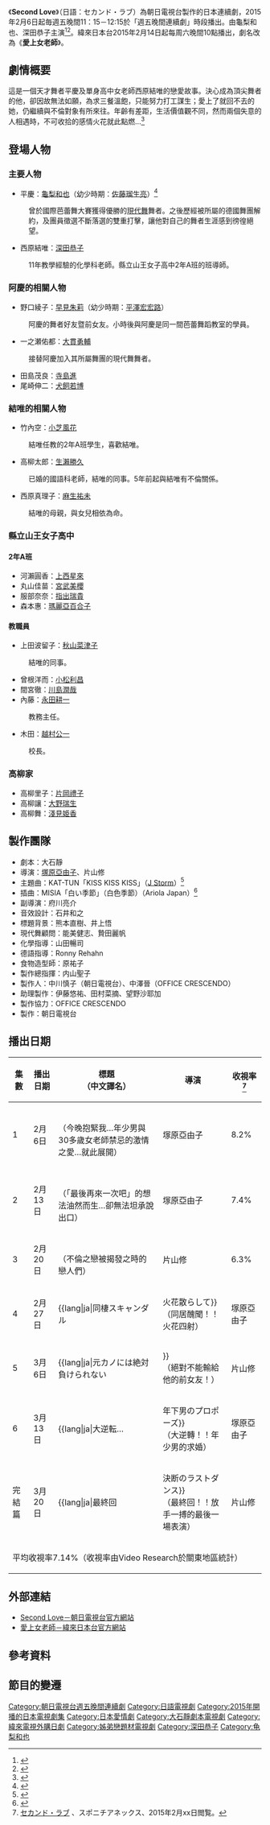 {{電視節目信息框
| 顏色       = #87CEEB;color:#FFFFFF
| 名稱       = Second Love
| 原名       = {{lang|ja|セカンド・ラブ}}
| 圖片       = 
| 圖說       = 
| 類型       = [[愛情|愛情]]劇
| 原創       = 
| 發展       = 
| 編劇       = 大石靜
| 導演       = [[塚原亞由子|塚原亞由子]]、片山修
| 演出       = [[龜梨和也|龜梨和也]]、[[深田恭子|深田恭子]]
| 配音       = 
| 旁白       = 
| 國家       = {{日本}}
| 地區       = 
| 語言       = [[日語|日語]]
| 集數       = 7
| 執行製片人 = 內山聖子
| 監製       = 
| 副製片人   = 
| 共同製片人 = 中川慎子（朝日電視台）、中澤晉（OFFICE CRESCENDO）
| 編審       = 
| 剪輯       = 
| 外景       = {{日本}}<br>{{德國}}[[易北河|易北河]]
| 主題曲     = [[KAT-TUN|KAT-TUN]]「KISS KISS KISS」
| 插曲       = [[MISIA|MISIA]]「白色季節」
| 每集長     = 60分鐘
| 頻道      = 
| 電視網    = [[朝日電視台|朝日電視台]]
| 電視台    = 
| 視頻制式  = 
| 音頻制式  = [[立體聲|立體聲]]
| 首播國家   = {{JPN}}
| 首播地區   = 
| 製作公司   = [[朝日電視台|朝日電視台]]
| 影視公司   =
| 開始      = 2015年2月6日
| 結束      = 2015年3月20日<br>（[[日本標準時間|JST]]；每週五晚間11:15－12:15）
| 首播國家2   = {{TWN}}
| 電視台2    = [[緯來日本台|緯來日本台]]
| 視頻制式2  = 
| 音頻制式2  = [[立體聲|立體聲]]
| 開始2      = 2015年2月14日
| 結束2      = 2015年3月28日<br>（[[NST|NST]]；每週六晚間10:00－11:00）
| 中國大陸名稱 = 
| 台灣名稱   = [[愛上女老師|愛上女老師]]（緯來日本台）
| 港澳名稱   = 
| 馬新名稱   = 
| 官方網站   = https://web.archive.org/web/20150206033737/http://www.tv-asahi.co.jp/secondlove/
| imdb_id   = 
| tv_com_id = 
}}
《'''Second Love'''》（日語：セカンド・ラブ）為朝日電視台製作的日本連續劇，2015年2月6日起毎週五晚間11：15－12:15於「週五晚間連續劇」時段播出。由龜梨和也、深田恭子主演<ref>{{cite web|url=http://thetv.jp/news_detail/52711/|title=亀梨和也が“夜メロの亀梨”を襲名!? 新ドラマ「セカンド・ラブ」で新境地!!|publisher=webザテレビジョン|date=2014-11-25|accessdate=2014-12-01|archive-date=2014-12-05|archive-url=https://web.archive.org/web/20141205101558/http://thetv.jp/news_detail/52711/|dead-url=no}}</ref><ref>{{cite web|url=http://dogatch.jp/news/ex/29763|title=亀梨和也、深田恭子と危険でスキャンダラスなラブストーリーに挑戦!「夜メロの亀梨と呼ばれるような…」|publisher=テレビドガッチ|date=2014-11-25|accessdate=2014-12-01|deadurl=yes|archiveurl=https://web.archive.org/web/20141128081245/http://dogatch.jp/news/ex/29763|archivedate=2014-11-28}}</ref>。緯來日本台2015年2月14日起每周六晚間10點播出，劇名改為《'''愛上女老師'''》。

== 劇情概要 ==
這是一個天才舞者平慶及單身高中女老師西原結唯的戀愛故事。決心成為頂尖舞者的他，卻因故無法如願，為求三餐溫飽，只能努力打工謀生；愛上了就回不去的她，仍繼續與不倫對象有所來往。年齡有差距，生活價值觀不同，然而兩個失意的人相遇時，不可收拾的感情火花就此點燃…<ref>{{Cite web |url=http://japan.videoland.com.tw/channel/SecondLove/intro.html |title=存档副本 |accessdate=2015-02-06 |archive-date=2015-02-06 |archive-url=https://web.archive.org/web/20150206122603/http://japan.videoland.com.tw/channel/SecondLove/intro.html |dead-url=no }}</ref>

== 登場人物 == 
=== 主要人物 === 
* 平慶：[[龜梨和也|龜梨和也]]（幼少時期：[[佐藤瑠生亮|佐藤瑠生亮]]）<ref>{{cite web|url=http://www.oricon.co.jp/news/2044977/full/|title=亀梨和也、新ジャンル“夜メロ”開拓 相手役は深田恭子|publisher=オリコンスタイル|date=2014-11-25|accessdate=2014-12-01|archive-date=2014-11-25|archive-url=https://web.archive.org/web/20141125045639/http://www.oricon.co.jp/news/2044977/full/|dead-url=no}}</ref>
: 曾於國際芭蕾舞大賽獲得優勝的[[現代舞|現代舞]]舞者。之後歷經被所屬的德國舞團解約，及團員徵選不斷落選的雙重打擊，讓他對自己的舞者生涯感到徬徨絕望。
* 西原結唯：[[深田恭子|深田恭子]]
: 11年教學經驗的化學科老師。縣立山王女子高中2年A班的班導師。

=== 阿慶的相關人物 === 
* 野口綾子：[[早見朱莉|早見朱莉]]（幼少時期：[[平澤宏宏路|平澤宏宏路]]）
: 阿慶的舞者好友暨前女友。小時後與阿慶是同一間芭蕾舞蹈教室的學員。
* 一之瀬佑都：[[大貫勇輔|大貫勇輔]]
: 接替阿慶加入其所屬舞團的現代舞舞者。
* 田島茂良：[[寺島進|寺島進]]
* 尾崎伸二：[[犬飼若博|犬飼若博]]

=== 結唯的相關人物 ===
* 竹內空：[[小芝風花|小芝風花]]
: 結唯任教的2年A班學生，喜歡結唯。
* 高柳太郎：[[生瀨勝久|生瀨勝久]]
: 已婚的國語科老師，結唯的同事。5年前起與結唯有不倫關係。
* 西原真理子：[[麻生祐未|麻生祐未]]
: 結唯的母親，與女兒相依為命。

=== 縣立山王女子高中 ===
==== 2年A班 ==== 
* 河瀨圓香：[[上西星來|上西星來]]
* 丸山佳苗：[[宮武美櫻|宮武美櫻]]
* 服部奈奈：[[指出瑞貴|指出瑞貴]]
* 森本惠：[[瑪麗亞百合子|瑪麗亞百合子]]

==== 教職員 ==== 
* 上田波留子：[[秋山菜津子|秋山菜津子]]
: 結唯的同事。
* 曾根洋而：[[小松利昌|小松利昌]]
* 間宮徹：[[川島潤哉|川島潤哉]]
* 內藤：[[永田耕一|永田耕一]]
: 教務主任。
* 木田：[[越村公一|越村公一]]
: 校長。

=== 高柳家 === 
* 高柳里子：[[片岡禮子|片岡禮子]]
* 高柳讓：[[大野瑞生|大野瑞生]]
* 高柳舞：[[淺見姫香|淺見姫香]]

== 製作團隊 == 
* 劇本：大石靜
* 導演：[[塚原亞由子|塚原亞由子]]、片山修
* 主題曲：KAT-TUN「KISS KISS KISS」（[[J_Storm|J Storm]]）<ref>{{cite web|url=http://natalie.mu/music/news/137598|title=KAT-TUN、亀梨×深キョン“夜メロ”に艶やかな「KISS KISS KISS」|publisher=音楽ナタリー|date=2015-02-02|accessdate=2015-02-03|archive-date=2015-02-03|archive-url=https://web.archive.org/web/20150203132003/http://natalie.mu/music/news/137598|dead-url=no}}</ref>
* 插曲：MISIA「白い季節」（白色季節）（Ariola Japan）<ref>{{cite web|url=http://natalie.mu/music/news/136464|title=MISIA「白い季節」が亀梨×深キョン“大人のラブストーリー”彩る|publisher=音楽ナタリー|date=2015-01-19|accessdate=2015-02-03|archive-date=2015-01-23|archive-url=https://web.archive.org/web/20150123095941/http://natalie.mu/music/news/136464|dead-url=no}}</ref>
* 副導演：府川亮介
* 音效設計：石井和之
* 標題背景：熊本直樹、井上悟 
* 現代舞顧問：能美健志、贄田麗帆
* 化學指導：山田暢司
* 德語指導：Ronny Rehahn
* 食物造型師：原祐子
* 製作總指揮：内山聖子
* 製作人：中川慎子（朝日電視台）、中澤晉（OFFICE CRESCENDO）
* 助理製作：伊藤悠祐、田村菜摘、望野沙耶加
* 製作協力：OFFICE CRESCENDO
* 製作：朝日電視台

== 播出日期 ==
{| class="wikitable" style="text-align:center"
!集數!!播出日期!!標題<br>（中文譯名）!!導演!!收視率<ref>[http://www.sponichi.co.jp/entertainment/yomimono/drama/2015/01_03/secondlove/ セカンド・ラブ] {{Wayback|url=http://www.sponichi.co.jp/entertainment/yomimono/drama/2015/01_03/secondlove/ |date=20150202134417 }}、スポニチアネックス、2015年2月xx日閲覧。</ref>
|-
|1||2月6日||{{lang|ja|今夜、私を抱いて…年下男と30代女教師、禁断の激愛…始まる}}<br>（今晚抱緊我…年少男與30多歲女老師禁忌的激情之愛…就此展開）||塚原亞由子||8.2%
|-
|2||2月13日||{{lang|ja|“最後にもう一度”あふれる想い…嘘つきな唇}}<br>（「最後再來一次吧」的想法油然而生…卻無法坦承說出口）||塚原亞由子||7.4%
|-
|3||2月20日||{{lang|ja|不倫の恋がばれる時のぞかれた恋人たち}}<br>（不倫之戀被揭發之時的戀人們）||片山修||6.3%
|-
|4||2月27日||{{lang|ja|同棲スキャンダル!!火花散らして}}<br>（同居醜聞！！火花四射）||塚原亞由子||7.3%
|-
|5||3月6日||{{lang|ja|元カノには絶対負けられない!!}}<br>（絕對不能輸給他的前女友！）||片山修||7.1%
|-
|6||3月13日||{{lang|ja|大逆転…!!年下男のプロポーズ}}<br>（大逆轉！！年少男的求婚）||塚原亞由子||7.1%
|-
|完結篇||3月20日||{{lang|ja|最終回!!決断のラストダンス}}<br>（最終回！！放手一搏的最後一場表演）||片山修||6.3%
|-
!colspan="8"|平均收視率7.14%（收視率由Video Research於關東地區統計）
|}

== 外部連結 ==
* [https://web.archive.org/web/20150206033737/http://www.tv-asahi.co.jp/secondlove/ Second Love－朝日電視台官方網站]
* [http://japan.videoland.com.tw/channel/SecondLove/index.html 愛上女老師－緯來日本台官方網站]{{Wayback|url=http://japan.videoland.com.tw/channel/SecondLove/index.html |date=20150206132516 }}

== 參考資料 ==
<references />

== 節目的變遷 ==
{{電視節目的變遷
|電視台= {{flagicon|Japan}} 日本 [[朝日電視台|朝日電視台]]
|播放檔次= [[朝日電視台週五晚間連續劇|週五晚間連續劇]]
|節目名稱= Second Love<br />（2015年2月6日 - 2015年3月20日） 
|上一節目= [[黑服物語|黑服物語]]<br />（2014年10月24日- 2014年12月12日）
|下一節目= [[天使與惡魔-未解決事件匿名交涉課-|天使與惡魔-未解決事件匿名交涉課-]]<br />（2015年4月10日 -）
}}

{{電視節目的變遷
|電視台= {{flagicon|Taiwan}} 台灣 [[緯來日本台|緯來日本台]]
|播放檔次= 星期六22:00-23:00節目
|節目名稱= 愛上女老師<br />（2015年2月14日 - 2015年3月28日） 
|上一節目= [[黑執事|黑執事3]]<br />（2015年1月10日-2015年2月7日）
|下一節目= [[最強名醫之生存戰篇|最強名醫之生存戰篇]]<br />（2015年4月4日）
}}

{{電視節目的變遷
|電視台={{flagicon|ROC}} 臺灣 [[緯來日本台|緯來日本台]]
|播放檔次= 週一到週五 23:00 - 00:00
|節目名稱= 愛上女老師(重播)<br />（2016年8月18日－2016年8月26日）
|上一節目= -{[[年齡騷擾|職場新女王]]}-<br />（2016年8月5日－2016年8月17日）
|下一節目=  [[美女與男子|美女與男子]]<br />（2016年8月29日－2016年9月9日）
}}

{{朝日電視台週五晚間連續劇}}
{{龜梨和也}}
{{2015年台灣播出之日劇}}
{{DEFAULTSORT:Second Love}}
[[Category:朝日電視台週五晚間連續劇|Category:朝日電視台週五晚間連續劇]]
[[Category:日語電視劇|Category:日語電視劇]]
[[Category:2015年開播的日本電視劇集|Category:2015年開播的日本電視劇集]]
[[Category:日本愛情劇|Category:日本愛情劇]]
[[Category:大石靜劇本電視劇|Category:大石靜劇本電視劇]]
[[Category:緯來電視外購日劇|Category:緯來電視外購日劇]]
[[Category:姊弟戀題材電視劇|Category:姊弟戀題材電視劇]]
[[Category:深田恭子|Category:深田恭子]]
[[Category:龟梨和也|Category:龟梨和也]]